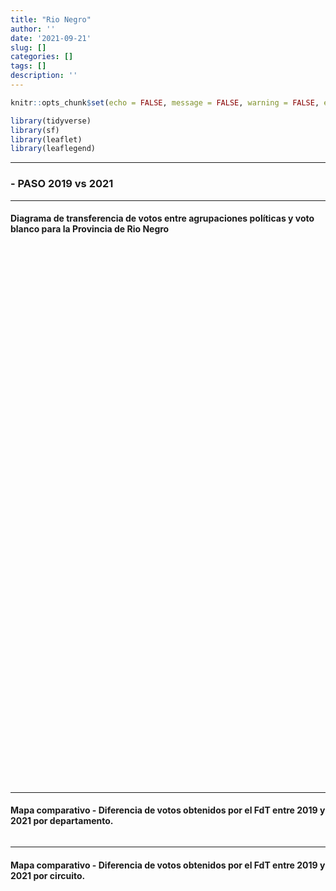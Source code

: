 ```yaml
---
title: "Rio Negro"
author: ''
date: '2021-09-21'
slug: []
categories: []
tags: []
description: ''
---
```


```r
knitr::opts_chunk$set(echo = FALSE, message = FALSE, warning = FALSE, error = FALSE)

library(tidyverse)
library(sf)
library(leaflet)
library(leaflegend)
```

----------

### -  PASO 2019 vs 2021

----------

#### **Diagrama de transferencia de votos entre agrupaciones políticas y voto blanco para la Provincia de Rio Negro**

```{=html }
<div class="flourish-embed flourish-sankey" data-src="visualisation/7313226"style = "height: 860px; width: 1050px;"><script src="https://public.flourish.studio/resources/embed.js"></script></div>
```


---------

#### **Mapa comparativo - Diferencia de votos obtenidos por el FdT entre 2019 y 2021 por departamento**.

```r

```



---------

#### **Mapa comparativo - Diferencia de votos obtenidos por el FdT entre 2019 y 2021 por circuito**.

```r

```

